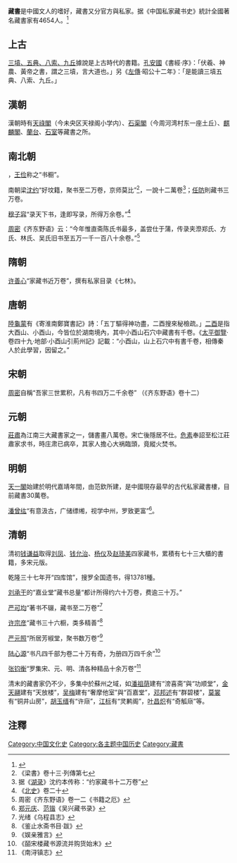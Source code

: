 '''藏書'''是中國文人的嗜好，藏書又分官方與私家。据《中国私家藏书史》統計全國著名藏書家有4654人。<ref>{{cite book |author=范凤书 |authorlink= |coauthors= |title=中国私家藏书史 |year=2013年1月 |publisher=武汉大学出版社 |location= |isbn=9787307101470 }}</ref>

==上古==
[[三墳五典八索九丘|三墳、五典、八索、九丘]]據說是上古時代的書籍。[[孔安國|孔安國]]《書經‧序》：「伏羲、神農、黃帝之書，謂之三墳，言大道也。」另《[[左傳|左傳]]‧昭公十二年》：「是能讀三墳五典、八索、九丘。」

==漢朝==
漢朝時有[[天祿閣|天祿閣]]（今未央区天禄阁小学内）、[[石渠閣|石渠閣]]（今周河湾村东一座土丘）、[[麒麟閣|麒麟閣]]、[[蘭台|蘭台]]、[[石室|石室]]等藏書之所。

==南北朝==
{{fact|南齐[[陆澄|陆澄]]藏书万余卷}}，[[王俭|王俭]]称之“书橱”。

南朝梁[[沈约|沈约]]“好坟籍，聚书至二万卷，京师莫比”<ref>《梁書》卷十三‧列傳第七</ref>，一說十二萬卷<ref>据《[[湖录|湖录]]》沈约本传称：“约家藏书十二万卷”</ref>；[[任防|任防]]則藏书三万卷。

[[穆子容|穆子容]]“录天下书，逢即写录，所得万余卷。”<ref>《[[北史|北史]]》卷二十</ref>

[[周密|周密]]《齐东野语》云：“今年惟直斋陈氏书最多，盖尝仕于蒲，传录夹漈郑氏、方氏、林氏、吴氏旧书至五万一千一百八十余卷。”<ref>周密《齐东野语》卷一二《书籍之厄》</ref>

==隋朝==
[[许善心|许善心]]“家藏书近万卷”，撰有私家目录《七林》。

==唐朝==
[[陸龜蒙|陸龜蒙]]有《寄淮南鄭寶書記》詩：「五丁驅得神功盡，二酉搜來秘檢疏。」[[二酉山|二酉]]是指大酉山、小酉山，今皆位於湖南境內，其中小酉山石穴中藏書有千卷。《[[太平御覽|太平御覽]]‧卷四十九‧地部‧小酉山引荊州記》記載：“小酉山，山上石穴中有書千卷，相傳秦人於此學習，因留之。”

==宋朝==
[[周密|周密]]自稱“吾家三世累积，凡有书四万二千余卷” （《齐东野语》卷十二）

==元朝==
[[莊肅|莊肅]]為江南三大藏書家之一，儲書畫八萬卷。宋亡後隱居不仕。[[危素|危素]]奉詔至松江莊肅家求书，時庄肃已病卒，其家人擔心大祸臨頭，竟縱火焚书。

==明朝==
[[天一閣|天一閣]]始建於明代嘉靖年間，由范欽所建，是中國現存最早的古代私家藏書樓，目前藏書30萬卷。

[[潘曾纮|潘曾纮]]“有意汲古，广储缥缃，视学中州，罗致更富”<ref>[[郑元庆|郑元庆]]、[[范锴|范锴]]《吴兴藏书录》</ref>。

==清朝==
清初[[钱谦益|钱谦益]]取得[[刘凤_(明朝)|刘凤]]、[[钱允治|钱允治]]、[[杨仪|杨仪]]及[[赵琦美|赵琦美]]四家藏书，累積有七十三大櫃的書籍，多宋元版。

乾隆三十七年开“四库馆”，搜罗全国遗书，得13781種。

[[刘承干|刘承干]]的“嘉业堂”藏书总量“都计所得约六十万卷，费逾三十万。”

[[严可均|严可均]]“著书不辍，藏书至二万卷”<ref>光绪《乌程县志》</ref>

[[许宗彦|许宗彦]]“藏书三十六橱，类多精善”<ref>《鉴止水斋书目·跋》</ref>

[[严元照|严元照]]“所居芳椒堂，聚书数万卷”<ref>《娱亲雅言》</ref>

[[陆心源|陆心源]]“书凡四千部为卷二十万有奇，为册四万四千余”<ref>《皕宋楼藏书源流并购货始末》</ref>

[[张钧衡|张钧衡]]“罗集宋、元、明、清各种精品十余万卷”<ref>《南浔镇志》</ref>

清末的藏書家仍不少，多集中於蘇州之域，如[[潘祖荫|潘祖荫]]建有“滂喜斋”與“功顺堂”，[[金天翮|金天翮]]建有“天放楼”，[[吴梅|吴梅]]建有“奢摩他室”與“百嘉堂”，[[邓邦述|邓邦述]]有“群碧楼”，[[莫裳|莫裳]]有“铜井山房”，[[胡玉缙|胡玉缙]]有“许庼”，[[江标|江标]]有“灵鹣阁”，[[叶昌炽|叶昌炽]]有“奇觚庼”等。

==注釋==

{{Reflist|2}}

[[Category:中国文化史|Category:中国文化史]]
[[Category:各主题中国历史|Category:各主题中国历史]]
[[Category:藏書|Category:藏書]]